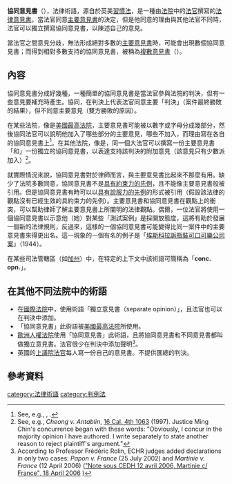 {{Judicial opinions}}{{legal}}
'''協同意見書'''（{{lang-en|Concurring opinion}}），法律術語，源自於英美[[習慣法|習慣法]]，是一種由[[法院|法院]]中的[[法官|法官]]撰寫的[[法律意見書|法律意見書]]。當法官同意[[主要意見書|主要意見書]]的決定，但是他同意的理由與其他法官不同時，法官可以獨立撰寫協同意見書，以陳述自己的意見。

當法官之間意見分歧，無法形成絕對多數的[[主要意見書|主要意見書]]時，可能會出現數個協同意見書；而得到相對多數支持的協同意見書，被稱為[[複數意見書|複數意見書]]（{{lang|en|Plurality opinion}}）。

==內容==
協同意見書分成好幾種，一種簡單的協同意見書是當法官參與法院的判決，但有一些意見要補充時產生。協同，在判決上代表法官同意主要「判決」（案件最終勝敗的結果），但不同意主要意見（雙方勝敗的原因）。

在某些法院，像是[[美國最高法院|美國最高法院]]，主要意見書可能被以數字或字母分成幾部分，然後協同法官可以說明他加入了哪些部分的主要意見，哪些不加入，而理由寫在各自的協同意見書上<ref>See, e.g., {{link-en|麥康奈爾訴聯邦選舉委員會案|McConnell v. Federal Election Commission}}, {{ussc|540|93|2003}}.</ref>。在其他法院，像是{{link-en|加利福尼亞州最高法院|Supreme Court of California|加州最高法院}}，同一個大法官可以撰寫一份主要意見書「和」一份獨立的協同意見書，以表達支持該判決的附加意見（該意見只有少數派加入）<ref>See, e.g., ''Cheong v. Antablin'', [http://online.ceb.com/calcases/C4/16C4t1063.htm 16 Cal. 4th 1063] {{Wayback|url=http://online.ceb.com/calcases/C4/16C4t1063.htm |date=20191229021515 }} (1997).  Justice Ming Chin's concurrence began with these words: "Obviously, I concur in the majority opinion I have authored. I write separately to state another reason to reject plaintiff's argument."</ref>。

就實際情況來說，協同意見書對於律師而言，與主要意見書比起來不那麼有用。缺少了法院多數同意，協同意見書不是[[遵循先例|具有約束力的先例]]，且不能像主要意見書般被引用。但是協同意見書有時可以以[[遵循先例|具有說服力的先例]]的形式被引用（假設該法律的觀點沒有已經生效的具約束力的先例）。主要意見書和協同意見書在觀點上的衝突，可以幫助律師了解主要意見書上所闡明的法律觀點。偶爾，一位法官將使用一個協同意見書以示意他（她）對某些「測試案例」是採開放態度，這將有助於發展一個新的法律規則，反過來，這樣的一個協同意見書可能變得比同一案件中的主要意見書來得更出名。這一現象的一個有名的例子是「[[埃斯科拉訴瓶裝可口可樂公司案|埃斯科拉訴瓶裝可口可樂公司案]]」（1944）。

在某些司法管轄區（如[[加州|加州]]）中，在特定的上下文中該術語可簡稱為「'''conc. opn.'''」。

==在其他不同法院中的術語==
*在[[國際法院|國際法院]]中，使用術語「獨立意見書（separate opinion）」，且法官也可以在判決中添加{{link-en|聲明|Declaration (law)}}。
*「協同意見書」此術語被[[美國最高法院|美國最高法院]]所使用。
*[[歐洲人權法院|歐洲人權法院]]使用「協同意見書」此術語，且將協同意見書和不同意見書都叫做獨立意見書。法官很少在判決中添加聲明<ref>According to Professor Frédéric Rolin, ECHR judges added declarations in only two cases: ''Papon v. France'' (25 July 2002) and ''Martinie v. France'' (12 April 2006) ([http://frederic-rolin.blogspirit.com/archive/2006/04/18/note-sous-cedh-12-avril-2006-martinie-c-france.html "Note sous CEDH 12 avril 2006, Martinie c/ France", 18 April 2006] {{Wayback|url=http://frederic-rolin.blogspirit.com/archive/2006/04/18/note-sous-cedh-12-avril-2006-martinie-c-france.html |date=20090207160339 }})</ref>。
*英國的[[英國上議院司法職能|上議院法官]]每人寫一份自己的意見書。不提供匯總的判決。

==參考資料==
<references/>

{{DEFAULTSORT:Concurring Opinion}}
[[category:法律術語|category:法律術語]]
[[category:判例法|category:判例法]]